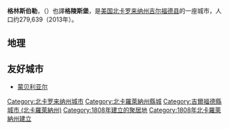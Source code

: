 {{Infobox Settlement
| name = 格林斯伯勒
| native_name = Greensboro
| settlement_type= [[城市|城市]]
| nickname = Gate City
| image_skyline = Greensboro Skyline.jpg
| imagesize = 250px
| image_caption = 
| image_flag = 
| image_shield = 
| pushpin_map = USA North Carolina
| pushpin_label_position = bottom
| subdivision_type = 国家
| subdivision_name = {{USA}}
| subdivision_type1 = [[美国行政区划|州]]
| subdivision_name1 = [[北卡罗来纳州|北卡罗来纳州]]
| subdivision_type2 = [[北卡罗来纳州各县列表|县]]
| subdivision_name2 = [[吉尔福德县_(北卡罗来纳州)|吉尔福德县]]
| leader_title = [[市长|市长]]
| leader_name = {{link-en|南希·沃恩|Nancy Vaughan}}（[[民主黨_(美國)|民主黨]]）
| elevation_m = 266
| elevation_ft = 873
| area_total_km2 = 283.0
| area_land_km2 = 271.2
| area_water_km2 = 11.8
| area_total_sq_mi = 131.2
| area_land_sq_mi = 126.7
| area_water_sq_mi = 4.5
| population_as_of = 2013年
| population_total = 279639
| population_density_km2 = auto
| population_metro = 311810
| population_urban = 723801
| timezone = [[北美东部时区|EST]]
| utc_offset = -5
| timezone_DST = [[北美东部时区|EDT]]
| utc_offset_DST = -4
| area_code = 336
| website =  [http://www.greensboro-nc.gov/ www.greensboro-nc.gov]
}}
'''格林斯伯勒'''，（{{lang-en|Greensboro}}）也譯'''格陵斯堡'''，是[[美国|美国]][[北卡罗来纳州|北卡罗来纳州]][[吉尔福德县_(北卡罗来纳州)|吉尔福德县]]的一座城市，人口约279,639（2013年）。

==地理==
{{Weather box|width=auto
|metric first= Y
|single line= Y
|collapsed = Y
|location = 北卡州格林斯伯勒（{{link-en|皮埃蒙特三合国际机场|Piedmont Triad International Airport}}），1991–2020年正常值，1903年至今極端數據
| Jan record high F = 79
| Feb record high F = 81
| Mar record high F = 93
| Apr record high F = 95
| May record high F =100
| Jun record high F =104
| Jul record high F =104
| Aug record high F =103
| Sep record high F =101
| Oct record high F = 95
| Nov record high F = 85
| Dec record high F = 78
<!--
“1. Location »”里选本站
“2. Product »”里选“Monthly summarized data”
“3. Options »”第一选项“Year range：”里填1991-2020，再选“Max temp”或者“Min temp”的默认后，再将结果贴入表格
-->
| Jan avg record high F = 68.6
| Feb avg record high F = 71.7
| Mar avg record high F = 79.7
| Apr avg record high F = 84.8
| May avg record high F = 89.1
| Jun avg record high F = 93.7
| Jul avg record high F = 95.6
| Aug avg record high F = 94.2
| Sep avg record high F = 90.5
| Oct avg record high F = 84.5
| Nov avg record high F = 75.8
| Dec avg record high F = 69.7
|year avg record high F = 96.6
| Jan high F = 49.3
| Feb high F = 53.3
| Mar high F = 61.3
| Apr high F = 71.0
| May high F = 78.0
| Jun high F = 85.2
| Jul high F = 88.5
| Aug high F = 86.6
| Sep high F = 80.4
| Oct high F = 71.0
| Nov high F = 60.6
| Dec high F = 52.0
| Jan low F = 30.1
| Feb low F = 32.7
| Mar low F = 39.3
| Apr low F = 47.9
| May low F = 57.1
| Jun low F = 65.4
| Jul low F = 69.3
| Aug low F = 68.0
| Sep low F = 61.5
| Oct low F = 49.4
| Nov low F = 38.9
| Dec low F = 33.0
| Jan avg record low F = 12.6
| Feb avg record low F = 17.5
| Mar avg record low F = 22.4
| Apr avg record low F = 32.3
| May avg record low F = 42.7
| Jun avg record low F = 54.3
| Jul avg record low F = 61.1
| Aug avg record low F = 59.6
| Sep avg record low F = 49.4
| Oct avg record low F = 34.2
| Nov avg record low F = 24.3
| Dec avg record low F = 18.8
|year avg record low F = 10.6
| Jan record low F = −8
| Feb record low F = −4
| Mar record low F = 5
| Apr record low F = 20
| May record low F = 32
| Jun record low F = 42
| Jul record low F = 48
| Aug record low F = 45
| Sep record low F = 35
| Oct record low F = 20
| Nov record low F = 10
| Dec record low F = −1
|precipitation colour = green
| Jan precipitation inch = 3.39
| Feb precipitation inch = 2.81
| Mar precipitation inch = 3.72
| Apr precipitation inch = 3.78
| May precipitation inch = 3.49
| Jun precipitation inch = 4.09
| Jul precipitation inch = 4.18
| Aug precipitation inch = 4.36
| Sep precipitation inch = 4.59
| Oct precipitation inch = 3.10
| Nov precipitation inch = 3.27
| Dec precipitation inch = 3.17
|year precipitation inch =43.95
| Jul snow inch = 0.0
| Aug snow inch = 0.0
| Sep snow inch = 0.0
| Oct snow inch = 0.0
| Nov snow inch = 0.1
| Dec snow inch = 1.2
| Jan snow inch = 2.9
| Feb snow inch = 2.0
| Mar snow inch = 0.9
| Apr snow inch = 0.0
| May snow inch = 0.0
| Jun snow inch = 0.0
|year snow inch = 7.1
|unit precipitation days= 0.01 in
|Jan precipitation days =  9.8
|Feb precipitation days =  9.5
|Mar precipitation days = 10.9
|Apr precipitation days =  9.7
|May precipitation days = 10.8
|Jun precipitation days = 10.6
|Jul precipitation days = 11.3
|Aug precipitation days = 10.2
|Sep precipitation days =  8.3
|Oct precipitation days =  7.5
|Nov precipitation days =  8.2
|Dec precipitation days =  9.2
|year precipitation days=116.0
|unit snow days = 0.1 in
|Jan snow days = 1.3
|Feb snow days = 1.4
|Mar snow days = 0.5
|Apr snow days = 0.0
|May snow days = 0.0
|Jun snow days = 0.0
|Jul snow days = 0.0
|Aug snow days = 0.0
|Sep snow days = 0.0
|Oct snow days = 0.0
|Nov snow days = 0.1
|Dec snow days = 0.6
|year snow days=
|Jan humidity = 67
|Feb humidity = 64
|Mar humidity = 62
|Apr humidity = 61
|May humidity = 70
|Jun humidity = 72
|Jul humidity = 74
|Aug humidity = 76
|Sep humidity = 77
|Oct humidity = 73
|Nov humidity = 69
|Dec humidity = 68
|year humidity=
|Jan sun = 169.6
|Feb sun = 174.5
|Mar sun = 228.6
|Apr sun = 246.1
|May sun = 261.9
|Jun sun = 270.3
|Jul sun = 270.1
|Aug sun = 249.3
|Sep sun = 223.9
|Oct sun = 218.6
|Nov sun = 174.7
|Dec sun = 163.3
|Jan percentsun = 55
|Feb percentsun = 57
|Mar percentsun = 62
|Apr percentsun = 63
|May percentsun = 60
|Jun percentsun = 62
|Jul percentsun = 61
|Aug percentsun = 59
|Sep percentsun = 60
|Oct percentsun = 63
|Nov percentsun = 57
|Dec percentsun = 54
|year percentsun= 60
|source = NOAA（1981–2010年相对湿度；1961–1990年日照）<ref name="1991-2020 normals">{{cite web |format=pdf |url=https://www.ncei.noaa.gov/access/services/data/v1?dataset=normals-monthly-1991-2020&startDate=0001-01-01&endDate=9996-12-31&stations=USW00013723&format=pdf |publisher=National Oceanic and Atmospheric Administration |title=Summary of Monthly Normals 1991–2020 |access-date=2021-11-23 |dead-url=no |archive-date=2021-11-23 |archive-url=https://web.archive.org/web/20211123054100/https://www.ncei.noaa.gov/access/services/data/v1?dataset=normals-monthly-1991-2020&startDate=0001-01-01&endDate=9996-12-31&stations=USW00013723&format=pdf }}</ref><ref name="NWS Raleigh, NC">{{cite web |url = https://www.weather.gov/wrh/climate?wfo=rah |title = NowData – NOAA Online Weather Data |publisher = [[National_Oceanic_and_Atmospheric_Administration|National Oceanic and Atmospheric Administration]] |deadurl = no |accessdate = 2021-11-23 |archive-date = 2021-12-20 |archive-url = https://web.archive.org/web/20211220121406/https://www.weather.gov/wrh/climate?wfo=rah }}</ref><ref name = "WMO 1961–90 KGSO">{{cite web | url = ftp://ftp.atdd.noaa.gov/pub/GCOS/WMO-Normals/TABLES/REG_IV/US/GROUP3/72317.TXT | title = WMO Climate Normals for GREENSBORO/G.-HIGH PT., NC 1961–1990 | publisher = National Oceanic and Atmospheric Administration | access-date = 2017-01-09 | archive-date = 2020-07-11 | archive-url = https://web.archive.org/web/20200711023126/ftp://ftp.atdd.noaa.gov/pub/GCOS/WMO-Normals/TABLES/REG_IV/US/GROUP3/72317.TXT | dead-url = no }}</ref><ref name="RH">{{cite web |url = https://www1.ncdc.noaa.gov/pub/data/lcd/annual/2018/01201813GSO.pdf |title = Local Climatological Data Annual Summary with Comparative Data for GREENSBORO, NORTH CAROLINA (KGSO) |publisher = National Oceanic and Atmospheric Administration |access-date = 2022-06-15 |page=3}}</ref>
}}

==友好城市==
* {{FRA}} [[蒙贝利亚尔|蒙贝利亚尔]]

{{North Carolina}}
{{Authority control}}

{{DEFAULTSORT:Greensboro, North Carolina}}
[[Category:北卡罗来纳州城市|Category:北卡罗来纳州城市]]
[[Category:北卡羅萊納州縣城|Category:北卡羅萊納州縣城]]
[[Category:吉爾福德縣城市_(北卡羅萊納州)|Category:吉爾福德縣城市 (北卡羅萊納州)]]
[[Category:1808年建立的聚居地|Category:1808年建立的聚居地]]
[[Category:1808年北卡羅萊納州建立|Category:1808年北卡羅萊納州建立]]
{{NorthCarolina-geo-stub}}